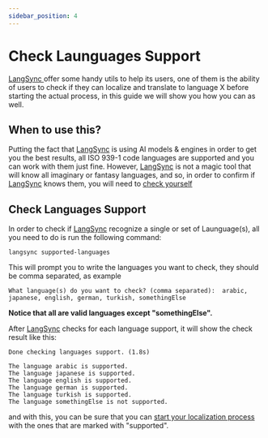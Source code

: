 ```yaml
---
sidebar_position: 4
---
```


# Check Launguages Support

<a href="https://langsync.app" target="_blank">
  LangSync
</a> offer some handy utils to help its users, one of them is the ability of users
to check if they can localize and translate to language X before starting the actual
process, in this guide we will show you how you can as well.

## When to use this?

Putting the fact that <a href="https://langsync.app" target="_blank">LangSync</a> is using AI models & engines in order to get you the best results, all ISO 939-1 code languages are supported and you can work with them just fine. However, <a href="https://langsync.app" target="_blank">LangSync</a> is not a magic tool that will know all imaginary or fantasy languages, and so, in order to confirm if <a href="https://langsync.app" target="_blank">LangSync</a> knows them, you will need to [check yourself](#check-languages-support)

## Check Languages Support

In order to check if <a href="https://langsync.app" target="_blank">LangSync</a> recognize a single or set of Launguage(s), all you need to do is run the following command:

```langsync
langsync supported-languages
```

This will prompt you to write the languages you want to check, they should be comma separated, as example

```langsync
What language(s) do you want to check? (comma separated):  arabic, japanese, english, german, turkish, somethingElse
```

**Notice that all are valid languages except "somethingElse".**

After <a href="https://langsync.app" target="_blank">LangSync</a> checks for each language support, it will show the check result like this:

```langsync
Done checking languages support. (1.8s)

The language arabic is supported.
The language japanese is supported.
The language english is supported.
The language german is supported.
The language turkish is supported.
The language somethingElse is not supported.
```

and with this, you can be sure that you can [start your localization process](./start-tranlations) with the ones that are marked with "supported".
